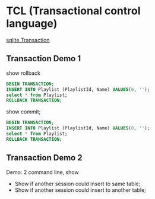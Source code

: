 # TCL (Transactional control language)

[sqlite Transaction](https://www.sqlite.org/lang_transaction.html)

## Transaction Demo 1

show rollback

```sql
BEGIN TRANSACTION;
INSERT INTO Playlist (PlaylistId, Name) VALUES(0, '');
select * from Playlist;
ROLLBACK TRANSACTION;
```

show commit;

```sql
BEGIN TRANSACTION;
INSERT INTO Playlist (PlaylistId, Name) VALUES(0, '');
select * from Playlist;
ROLLBACK TRANSACTION;
```

## Transaction Demo 2

Demo: 2 command line, show 

- Show if another session could insert to same table;
- Show if another session could insert to another table;









